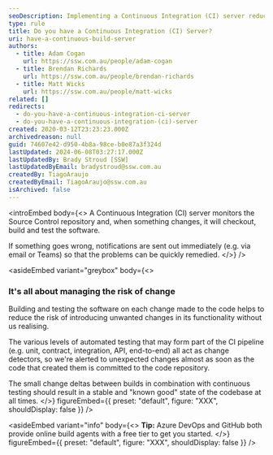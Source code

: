 ```yaml
---
seoDescription: Implementing a Continuous Integration (CI) server reduces the risk of introducing unwanted changes by automatically building and testing software after each code update.
type: rule
title: Do you have a Continuous Integration (CI) Server?
uri: have-a-continuous-build-server
authors:
  - title: Adam Cogan
    url: https://ssw.com.au/people/adam-cogan
  - title: Brendan Richards
    url: https://ssw.com.au/people/brendan-richards
  - title: Matt Wicks
    url: https://ssw.com.au/people/matt-wicks
related: []
redirects:
  - do-you-have-a-continuous-integration-ci-server
  - do-you-have-a-continuous-integration-(ci)-server
created: 2020-03-12T23:23:23.000Z
archivedreason: null
guid: 74607e42-d950-4b8a-98ce-b0e87a3f324d
lastUpdated: 2024-06-08T03:27:17.000Z
lastUpdatedBy: Brady Stroud [SSW]
lastUpdatedByEmail: bradystroud@ssw.com.au
createdBy: TiagoAraujo
createdByEmail: TiagoAraujo@ssw.com.au
isArchived: false
---
```


<introEmbed
  body={<>
A Continuous Integration (CI) server monitors the Source Control repository and, when something changes, it will checkout, build and test the software.

If something goes wrong, notifications are sent out immediately (e.g. via email or Teams) so that the problems can be quickly remedied.
  </>}
/>

<asideEmbed
  variant="greybox"
  body={<>
    
### It's all about managing the risk of change

Building and testing the software on each change made to the code helps to reduce the risk of introducing unwanted changes in its functionality without us realising.

The various levels of automated testing that may form part of the CI pipeline (e.g. unit, contract, integration, API, end-to-end) all act as change detectors, so we're alerted to unexpected changes almost as soon as the code that created them is committed to the code repository.

The small change deltas between builds in combination with continuous testing should result in a stable and "known good" state of the codebase at all times.
  </>}
  figureEmbed={{
    preset: "default",
    figure: "XXX",
    shouldDisplay: false
  }}
/>



<asideEmbed
  variant="info"
  body={<>
    **Tip:** Azure DevOps and GitHub both provide online build agents with a free tier to get you started.
  </>}
  figureEmbed={{
    preset: "default",
    figure: "XXX",
    shouldDisplay: false
  }}
/>
